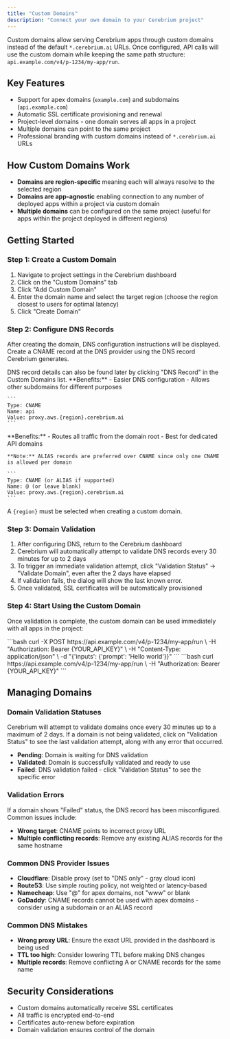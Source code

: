 ```yaml
---
title: "Custom Domains"
description: "Connect your own domain to your Cerebrium project"
---
```


Custom domains allow serving Cerebrium apps through custom domains instead of the default `*.cerebrium.ai` URLs.
Once configured, API calls will use the custom domain while keeping the same path structure: `api.example.com/v4/p-1234/my-app/run`.

## Key Features

- Support for apex domains (`example.com`) and subdomains (`api.example.com`)
- Automatic SSL certificate provisioning and renewal
- Project-level domains - one domain serves all apps in a project
- Multiple domains can point to the same project
- Professional branding with custom domains instead of `*.cerebrium.ai` URLs

## How Custom Domains Work

- **Domains are region-specific** meaning each will always resolve to the selected region
- **Domains are app-agnostic** enabling connection to any number of deployed apps within a project via custom domain
- **Multiple domains** can be configured on the same project (useful for apps within the project deployed in different regions)

## Getting Started

### Step 1: Create a Custom Domain

1. Navigate to project settings in the Cerebrium dashboard
2. Click on the "Custom Domains" tab
3. Click "Add Custom Domain"
4. Enter the domain name and select the target region (choose the region closest to users for optimal latency)
5. Click "Create Domain"

### Step 2: Configure DNS Records

After creating the domain, DNS configuration instructions will be displayed. Create a CNAME record at the DNS provider using the DNS record Cerebrium generates.

<Note>
  DNS record details can also be found later by clicking "DNS Record" in the
  Custom Domains list.
</Note>

<Tabs>
  <Tab title="Subdomains (Recommended)">
    **Benefits:**
    - Easier DNS configuration
    - Allows other subdomains for different purposes

    ```
    Type: CNAME
    Name: api
    Value: proxy.aws.{region}.cerebrium.ai
    ```

  </Tab>

  <Tab title="Apex Domains">
    **Benefits:**
    - Routes all traffic from the domain root
    - Best for dedicated API domains

    **Note:** ALIAS records are preferred over CNAME since only one CNAME is allowed per domain

    ```
    Type: CNAME (or ALIAS if supported)
    Name: @ (or leave blank)
    Value: proxy.aws.{region}.cerebrium.ai
    ```

  </Tab>

</Tabs>

<Note>A `{region}` must be selected when creating a custom domain.</Note>

### Step 3: Domain Validation

1. After configuring DNS, return to the Cerebrium dashboard
2. Cerebrium will automatically attempt to validate DNS records every 30 minutes for up to 2 days
3. To trigger an immediate validation attempt, click "Validation Status" -> "Validate Domain", even after the 2 days have elapsed
4. If validation fails, the dialog will show the last known error.
5. Once validated, SSL certificates will be automatically provisioned

### Step 4: Start Using the Custom Domain

Once validation is complete, the custom domain can be used immediately with all apps in the project:

<Tabs>
  <Tab title="POST Request">
    ```bash
    curl -X POST https://api.example.com/v4/p-1234/my-app/run \
      -H "Authorization: Bearer {YOUR_API_KEY}" \
      -H "Content-Type: application/json" \
      -d "{'inputs': {'prompt': 'Hello world'}}"
    ```
  </Tab>

  <Tab title="GET Request">
    ```bash
    curl https://api.example.com/v4/p-1234/my-app/run \
      -H "Authorization: Bearer {YOUR_API_KEY}"
    ```
  </Tab>
</Tabs>

## Managing Domains

### Domain Validation Statuses

Cerebrium will attempt to validate domains once every 30 minutes up to a maximum of 2 days. If a domain is not
being validated, click on "Validation Status" to see the last validation attempt, along with any error that
occurred.

- **Pending**: Domain is waiting for DNS validation
- **Validated**: Domain is successfully validated and ready to use
- **Failed**: DNS validation failed - click "Validation Status" to see the specific error

### Validation Errors

If a domain shows "Failed" status, the DNS record has been misconfigured. Common issues include:

- **Wrong target**: CNAME points to incorrect proxy URL
- **Multiple conflicting records**: Remove any existing ALIAS records for the same hostname

### Common DNS Provider Issues

- **Cloudflare**: Disable proxy (set to "DNS only" - gray cloud icon)
- **Route53**: Use simple routing policy, not weighted or latency-based
- **Namecheap**: Use "@" for apex domains, not "www" or blank
- **GoDaddy**: CNAME records cannot be used with apex domains - consider using a subdomain or an ALIAS record

### Common DNS Mistakes

- **Wrong proxy URL**: Ensure the exact URL provided in the dashboard is being used
- **TTL too high**: Consider lowering TTL before making DNS changes
- **Multiple records**: Remove conflicting A or CNAME records for the same name

## Security Considerations

- Custom domains automatically receive SSL certificates
- All traffic is encrypted end-to-end
- Certificates auto-renew before expiration
- Domain validation ensures control of the domain
